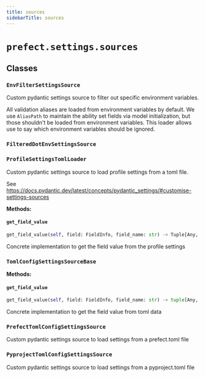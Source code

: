 ```yaml
---
title: sources
sidebarTitle: sources
---
```


# `prefect.settings.sources`

## Classes

### `EnvFilterSettingsSource` <sup><a href="https://github.com/prefecthq/prefect/blob/main/src/prefect/settings/sources.py#L41" target="_blank"><Icon icon="github" size="14" /></a></sup>


Custom pydantic settings source to filter out specific environment variables.

All validation aliases are loaded from environment variables by default. We use
`AliasPath` to maintain the ability set fields via model initialization, but those
shouldn't be loaded from environment variables. This loader allows use to say which
environment variables should be ignored.


### `FilteredDotEnvSettingsSource` <sup><a href="https://github.com/prefecthq/prefect/blob/main/src/prefect/settings/sources.py#L84" target="_blank"><Icon icon="github" size="14" /></a></sup>

### `ProfileSettingsTomlLoader` <sup><a href="https://github.com/prefecthq/prefect/blob/main/src/prefect/settings/sources.py#L122" target="_blank"><Icon icon="github" size="14" /></a></sup>


Custom pydantic settings source to load profile settings from a toml file.

See https://docs.pydantic.dev/latest/concepts/pydantic_settings/#customise-settings-sources


**Methods:**

#### `get_field_value` <sup><a href="https://github.com/prefecthq/prefect/blob/main/src/prefect/settings/sources.py#L173" target="_blank"><Icon icon="github" size="14" /></a></sup>

```python
get_field_value(self, field: FieldInfo, field_name: str) -> Tuple[Any, str, bool]
```

Concrete implementation to get the field value from the profile settings


### `TomlConfigSettingsSourceBase` <sup><a href="https://github.com/prefecthq/prefect/blob/main/src/prefect/settings/sources.py#L226" target="_blank"><Icon icon="github" size="14" /></a></sup>

**Methods:**

#### `get_field_value` <sup><a href="https://github.com/prefecthq/prefect/blob/main/src/prefect/settings/sources.py#L235" target="_blank"><Icon icon="github" size="14" /></a></sup>

```python
get_field_value(self, field: FieldInfo, field_name: str) -> tuple[Any, str, bool]
```

Concrete implementation to get the field value from toml data


### `PrefectTomlConfigSettingsSource` <sup><a href="https://github.com/prefecthq/prefect/blob/main/src/prefect/settings/sources.py#L274" target="_blank"><Icon icon="github" size="14" /></a></sup>


Custom pydantic settings source to load settings from a prefect.toml file


### `PyprojectTomlConfigSettingsSource` <sup><a href="https://github.com/prefecthq/prefect/blob/main/src/prefect/settings/sources.py#L293" target="_blank"><Icon icon="github" size="14" /></a></sup>


Custom pydantic settings source to load settings from a pyproject.toml file

